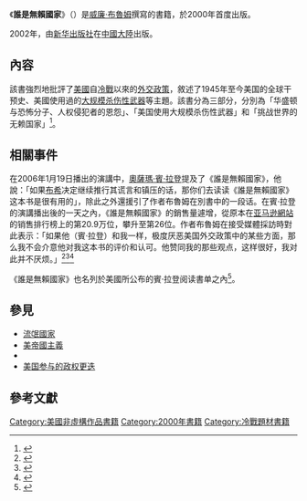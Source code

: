 {{noteTA
| G1 = 美國總統
}}
{{Infobox book
| 書名 = 誰是無賴國家
| 圖片 = 
| 作者 = [[威廉·布魯姆|威廉·布魯姆]]
| 原名 = ''Rogue State: A Guide to the World's Only Superpower''
| 出版地 = [[美國|美國]]
| 語言 = [[英語|英語]]
| 出版者 = Common Courage Press
| 出版日期 = 2000年
| 圖片說明 = 
}}
《'''誰是無賴國家'''》（{{lang-en|''Rogue State: A Guide to the World's Only Superpower''}}）是[[威廉·布魯姆|威廉·布魯姆]]撰寫的書籍，於2000年首度出版。

2002年，由[[新华出版社|新华出版社]]在[[中國大陸|中國大陸]]出版。

== 內容 ==
該書強烈地批評了[[美國|美國]]自[[冷戰|冷戰]]以來的[[美國外交|外交政策]]，敘述了1945年至今美国的全球干预史、美國使用過的[[大规模杀伤性武器|大规模杀伤性武器]]等主題。該書分為三部分，分別為「华盛顿与恐怖分子、人权侵犯者的恩怨」、「美国使用大规模杀伤性武器」和「挑战世界的无赖国家」<ref>{{cite news|title=美著名报人新书《谁是无赖国家》：另一个美国|url=http://tech.sina.com.cn/me/2003-08-14/1801221196.shtml|accessdate=2021-01-26|agency=新华网|publisher=新浪網|date=2003-08-14|archive-date=2021-02-02|archive-url=https://web.archive.org/web/20210202070917/http://tech.sina.com.cn/me/2003-08-14/1801221196.shtml|dead-url=no}}</ref>。

== 相關事件 ==

在2006年1月19日播出的演講中，[[奧薩瑪·賓·拉登|奧薩瑪·賓·拉登]]提及了《誰是無賴國家》，他說：「如果[[小布希|布希]]决定继续推行其谎言和镇压的话，那你们去读读《誰是無賴國家》这本书是很有用的」，除此之外還援引了作者布魯姆在別書中的一段话。在賓·拉登的演講播出後的一天之內，《誰是無賴國家》的銷售量遽增，從原本在[[亞馬遜公司|亚马逊網站]]的销售排行榜上的第20.9万位，攀升至第26位。作者布魯姆在接受媒體採訪時對此表示：「如果他（賓·拉登）和我一样，极度厌恶美国外交政策中的某些方面，那么我不会介意他对我这本书的评价和认可。他赞同我的那些观点，这样很好，我对此并不厌烦。」<ref>{{cite news|title=拉登建议美民众阅读《流氓国家》 作者名声大燥|url=http://news.sina.com.cn/w/2006-01-21/14498045587s.shtml|accessdate=2021-01-26|publisher=新浪網|date=2006-01-21|archive-date=2021-02-02|archive-url=https://web.archive.org/web/20210202143909/http://news.sina.com.cn/w/2006-01-21/14498045587s.shtml|dead-url=no}}</ref><ref>{{cite news|title=拉丹捧红《流氓国家》|url=http://news.sina.com.cn/o/2006-01-25/09578076663s.shtml|accessdate=2021-01-26|work=广州日报|publisher=新浪網|date=2006-01-25|archive-date=2021-02-04|archive-url=https://web.archive.org/web/20210204184717/http://news.sina.com.cn/o/2006-01-25/09578076663s.shtml|dead-url=no}}</ref><ref>{{cite news|title=Osama 'plug' boosts book's sales|url=http://news.bbc.co.uk/2/hi/middle_east/4636742.stm|accessdate=2021-01-26|publisher=BBC News|date=2006-01-22|archive-date=2021-03-09|archive-url=https://web.archive.org/web/20210309183238/http://news.bbc.co.uk/2/hi/middle_east/4636742.stm|dead-url=no}}</ref>

《誰是無賴國家》也名列於美國所公布的賓·拉登阅读書单之內<ref>{{Cite web|title=This is what US forces found on Osama bin Laden’s bookshelf|url=https://www.independent.co.uk/arts-entertainment/books/features/book-book-lists-osama-bin-laden-bookshelf-literature-al-qaeda-a8230601.html|accessdate=2021-01-26|date=2018-02-28|work=The Independent|language=en|archive-date=2021-02-21|archive-url=https://web.archive.org/web/20210221081600/https://www.independent.co.uk/arts-entertainment/books/features/book-book-lists-osama-bin-laden-bookshelf-literature-al-qaeda-a8230601.html|dead-url=no}}</ref>。

== 參見 ==
{{主題|美國|書籍}}
* [[流氓國家|流氓國家]]
* [[美帝國主義|美帝國主義]]
* {{link-en|對美國外交政策的批評|Criticism of United States foreign policy}}
* [[美国参与的政权更迭|美国参与的政权更迭]]

== 參考文獻 ==
<references />

{{Authority control}}

{{DEFAULTSORT:Rogue State}}
[[Category:美國非虛構作品書籍|Category:美國非虛構作品書籍]]
[[Category:2000年書籍|Category:2000年書籍]]
[[Category:冷戰題材書籍|Category:冷戰題材書籍]]